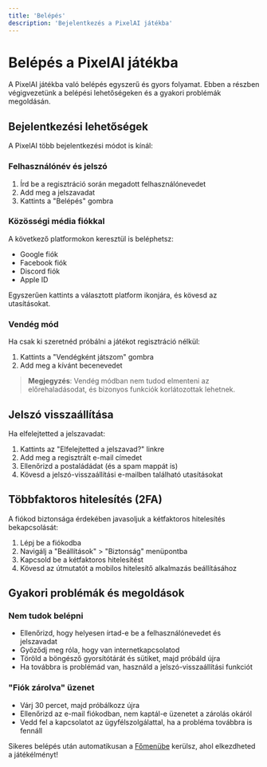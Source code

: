 ```yaml
---
title: 'Belépés'
description: 'Bejelentkezés a PixelAI játékba'
---
```


# Belépés a PixelAI játékba

A PixelAI játékba való belépés egyszerű és gyors folyamat. Ebben a részben végigvezetünk a belépési lehetőségeken és a gyakori problémák megoldásán.

## Bejelentkezési lehetőségek

A PixelAI több bejelentkezési módot is kínál:

### Felhasználónév és jelszó
1. Írd be a regisztráció során megadott felhasználónevedet
2. Add meg a jelszavadat
3. Kattints a "Belépés" gombra

### Közösségi média fiókkal
A következő platformokon keresztül is beléphetsz:
- Google fiók
- Facebook fiók
- Discord fiók
- Apple ID

Egyszerűen kattints a választott platform ikonjára, és kövesd az utasításokat.

### Vendég mód
Ha csak ki szeretnéd próbálni a játékot regisztráció nélkül:
1. Kattints a "Vendégként játszom" gombra
2. Add meg a kívánt becenevedet

> **Megjegyzés**: Vendég módban nem tudod elmenteni az előrehaladásodat, és bizonyos funkciók korlátozottak lehetnek.

## Jelszó visszaállítása

Ha elfelejtetted a jelszavadat:
1. Kattints az "Elfelejtetted a jelszavad?" linkre
2. Add meg a regisztrált e-mail címedet
3. Ellenőrizd a postaládádat (és a spam mappát is)
4. Kövesd a jelszó-visszaállítási e-mailben található utasításokat

## Többfaktoros hitelesítés (2FA)

A fiókod biztonsága érdekében javasoljuk a kétfaktoros hitelesítés bekapcsolását:
1. Lépj be a fiókodba
2. Navigálj a "Beállítások" > "Biztonság" menüpontba
3. Kapcsold be a kétfaktoros hitelesítést
4. Kövesd az útmutatót a mobilos hitelesítő alkalmazás beállításához

## Gyakori problémák és megoldások

### Nem tudok belépni
- Ellenőrizd, hogy helyesen írtad-e be a felhasználónevedet és jelszavadat
- Győződj meg róla, hogy van internetkapcsolatod
- Töröld a böngésző gyorsítótárát és sütiket, majd próbáld újra
- Ha továbbra is problémád van, használd a jelszó-visszaállítási funkciót

### "Fiók zárolva" üzenet
- Várj 30 percet, majd próbálkozz újra
- Ellenőrizd az e-mail fiókodban, nem kaptál-e üzenetet a zárolás okáról
- Vedd fel a kapcsolatot az ügyfélszolgálattal, ha a probléma továbbra is fennáll

Sikeres belépés után automatikusan a [Főmenübe](/PixelAI/jatek-menete/fomenu) kerülsz, ahol elkezdheted a játékélményt! 